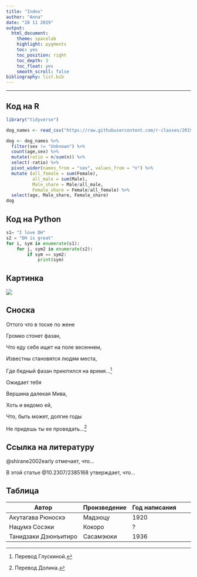 ---
title: "Index"
author: "Anna"
date: "28 11 2019"
output:
  html_document:
    theme: spacelab
    highlight: pygments
    toc: yes
    toc_position: right
    toc_depth: 3
    toc_float: yes
    smooth_scroll: false
bibliography: list.bib
---

---

## Код на R
```{r}

library("tidyverse")

dog_names <- read_csv("https://raw.githubusercontent.com/r-classes/2019_2020_ds4dh_hw_2_dplyr_tidyr_ggplot2/master/data/dog_names.csv")

dog <- dog_names %>% 
  filter(sex != "Unknown") %>% 
  count(age,sex) %>%
  mutate(ratio = n/sum(n)) %>% 
  select(-ratio) %>% 
  pivot_wider(names_from = "sex", values_from = "n") %>%
  mutate (all_female = sum(Female),
          all_male = sum(Male),
          Male_share = Male/all_male,
          Female_share = Female/all_female) %>% 
  select(age, Male_share, Female_share)
dog
```

## Код на Python

```{python, python.reticulate = FALSE}
s1= "I love DH"
s2 = "DH is great"
for i, sym in enumerate(s1):
    for j, sym2 in enumerate(s2):
        if sym == sym2:
            print(sym)
```

## Картинка

![](C:/Users/annao/Dropbox/3-й курс_Бунго/Texts/Басни Эзопа/師子王と鼠の事.PNG)

## Сноска

Оттого что в тоске по жене

Громко стонет фазан,

Что еду себе ищет на поле весеннем,

Известны становятся людям места,

Где бедный фазан приютился на время...[^1]

[^1]: Перевод Глускиной.


Ожидает тебя

Вершина далекая Мива,

Хоть и ведомо ей,

Что, быть может, долгие годы

Не придешь ты ее проведать…[^2]

[^2]: Перевод Долина.


## Ссылка на литературу

@shirane2002early отмечает, что...

В этой статье @10.2307/2385168 утверждает, что...


## Таблица

| Автор                | Произведение | Год написания |   |   |
|----------------------|--------------|---------------|---|---|
| Акутагава Рюноскэ    | Мадзюцу      | 1920          |   |   |
| Нацумэ Сосэки        | Кокоро       | ?             |   |   |
| Танидзаки Дзюнъитиро | Сасамэюки    | 1936          |   |   |


